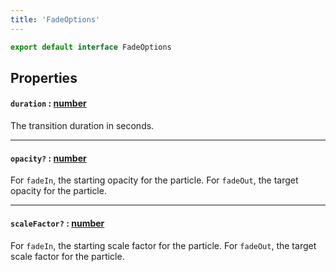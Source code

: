 ```yaml
---
title: 'FadeOptions'
---
```


```ts
export default interface FadeOptions
```

## Properties

#### ``duration`` : [number](https://developer.mozilla.org/en-US/docs/Web/JavaScript/Reference/Global_Objects/Number)

The transition duration in seconds.

***

#### ``opacity?`` : [number](https://developer.mozilla.org/en-US/docs/Web/JavaScript/Reference/Global_Objects/Number)

For `fadeIn`, the starting opacity for the particle. For `fadeOut`, the target opacity for the particle.

***

#### ``scaleFactor?`` : [number](https://developer.mozilla.org/en-US/docs/Web/JavaScript/Reference/Global_Objects/Number)

For `fadeIn`, the starting scale factor for the particle. For `fadeOut`, the target scale factor for the particle.